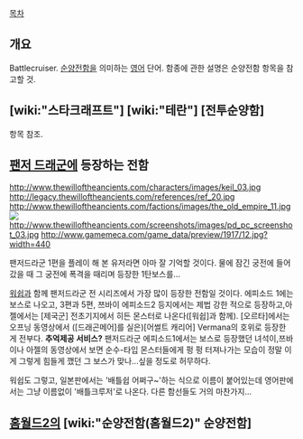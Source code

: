 [[목차]]
== 개요 ==
Battlecruiser. [[순양전함]]을 의미하는 [[영어]] 단어. 함종에 관한 설명은 순양전함 항목을 참고할 것.

== [wiki:"스타크래프트"] [wiki:"테란"] [전투순양함] ==
항목 참조.

== [[팬저 드래군]]에 등장하는 전함 ==
http://www.thewilloftheancients.com/characters/images/keil_03.jpg
http://legacy.thewilloftheancients.com/references/ref_20.jpg
http://www.thewilloftheancients.com/factions/images/the_old_empire_11.jpg
<img src=http://cafefiles.naver.net/data40/2009/4/18/19/panzerdg_04_soulmate2x.png>
http://www.thewilloftheancients.com/screenshots/images/pd_pc_screenshot_03.jpg
http://www.gamemeca.com/game_data/preview/1917/12.jpg?width=440

팬저드라군 1편을 플레이 해 본 유저라면 아마 잘 기억할 것이다. 물에 잠긴 궁전에 들어갔을 때 그 궁전에 폭격을 때리며 등장한 1탄보스를...

[[워쉽]]과 함께 팬저드라군 전 시리즈에서 가장 많이 등장한 전함일 것이다. 에피소드 1에는 보스로 나오고, 3편과 5편, 쯔바이 에피소드2 등지에서는 제법 강한 적으로 등장하고,아젤에서는 [제국군] 전초기지에서 히든 몬스터로 나온다([워쉽]과 함께). [오르타]에서는 오프닝 동영상에서 ([드래곤메어]를 실은)[어썰트 캐리어] Vermana의 호위로 등장한 게 전부다. '''추억제공 서비스?'''
팬저드라군 에피소드1에서는 보스로 등장했던 녀석이,쯔바이나 아젤의 동영상에서 보면 순수-타입 몬스터들에게 펑 펑 터져나가는 모습이 정말 이게 그렇게 힘들게 깼던 그 보스가 맞나...싶을 정도로 허무하다.

워쉽도 그렇고, 일본판에서는 '배틀쉽 어쩌구~'하는 식으로 이름이 붙어있는데 영어판에서는 그냥 이름없이 '배틀크루저'로 나온다. 다른 함선들도 거의 마찬가지...

== [[홈월드2]]의 [wiki:"순양전함(홈월드2)" 순양전함] ==
